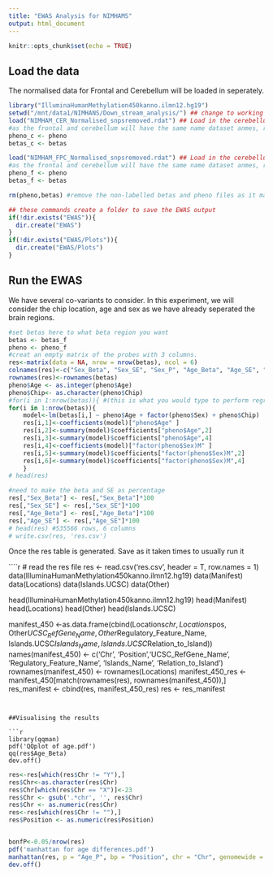 ```yaml
---
title: "EWAS Analysis for NIMHAMS"
output: html_document
---
```


```r
knitr::opts_chunk$set(echo = TRUE)
```

## Load the data
The normalised data for Frontal and Cerebellum will be loaded in seperately.

```r
library("IlluminaHumanMethylation450kanno.ilmn12.hg19")
setwd("/mnt/data1/NIMHANS/Down_stream_analysis/") ## change to working directory path
load("NIMHAM_CER_Normalised_snpsremoved.rdat") ## Load in the cerebellum.
#as the frontal and cerebellum will have the same name dataset anmes, renaming the pheno and beta will help differeniate the two
pheno_c <- pheno
betas_c <- betas

load("NIMHAM_FPC_Normalised_snpsremoved.rdat") ## Load in the cerebellum.
#as the frontal and cerebellum will have the same name dataset anmes, renaming the pheno and beta will help differeniate the two
pheno_f <- pheno
betas_f <- betas

rm(pheno,betas) #remove the non-labelled betas and pheno files as it maybe confusing later on

## these commands create a folder to save the EWAS output
if(!dir.exists("EWAS")){
  dir.create("EWAS")
}
if(!dir.exists("EWAS/Plots")){
  dir.create("EWAS/Plots")
}

```

## Run the EWAS

We have several co-variants to consider. In this experiment, we will consider the chip location, age and sex as we have already seperated the brain regions.

```r
#set betas here to what beta region you want
betas <- betas_f
pheno <- pheno_f
#creat an empty matrix of the probes with 3 columns.
res<-matrix(data = NA, nrow = nrow(betas), ncol = 6)
colnames(res)<-c("Sex_Beta", "Sex_SE", "Sex_P", "Age_Beta", "Age_SE", "Age_P")
rownames(res)<-rownames(betas)
pheno$Age <- as.integer(pheno$Age)
pheno$Chip<- as.character(pheno$Chip)
#for(i in 1:nrow(betas)){ #(this is what you would type to perform regression on all probes)
for(i in 1:nrow(betas)){
    model<-lm(betas[i,] ~ pheno$Age + factor(pheno$Sex) + pheno$Chip)
    res[i,1]<-coefficients(model)["pheno$Age" ]
    res[i,2]<-summary(model)$coefficients["pheno$Age",2]
    res[i,3]<-summary(model)$coefficients["pheno$Age",4]
    res[i,4]<-coefficients(model)["factor(pheno$Sex)M" ]
    res[i,5]<-summary(model)$coefficients["factor(pheno$Sex)M",2]
    res[i,6]<-summary(model)$coefficients["factor(pheno$Sex)M",4]
    }
# head(res) 

#need to make the beta and SE as percentage
res[,"Sex_Beta"] <- res[,"Sex_Beta"]*100
res[,"Sex_SE"] <- res[,"Sex_SE"]*100
res[,"Age_Beta"] <- res[,"Age_Beta"]*100
res[,"Age_SE"] <- res[,"Age_SE"]*100
# head(res) #535566 rows, 6 columns
# write.csv(res, 'res.csv')
```

Once the res table is generated. Save as it taken times to usually run it

````r
# read the res file
res <- read.csv('res.csv', header = T, row.names = 1)
data(IlluminaHumanMethylation450kanno.ilmn12.hg19)
data(Manifest)
data(Locations)
data(Islands.UCSC)
data(Other)

head(IlluminaHumanMethylation450kanno.ilmn12.hg19)
head(Manifest)
head(Locations)
head(Other)
head(Islands.UCSC)

manifest_450 <-as.data.frame(cbind(Locations$chr, Locations$pos, Other$UCSC_RefGene_Name,
                                   Other$Regulatory_Feature_Name, Islands.UCSC$Islands_Name,
                                   Islands.UCSC$Relation_to_Island))
names(manifest_450) <- c('Chr', 'Position','UCSC_RefGene_Name', 'Regulatory_Feature_Name',
                         'Islands_Name', 'Relation_to_Island')
rownames(manifest_450) <- rownames(Locations)
manifest_450_res <- manifest_450[match(rownames(res), rownames(manifest_450)),]
res_manifest <- cbind(res, manifest_450_res)
res <- res_manifest
```


##Visualising the results

```r
library(qqman)
pdf('QQplot of age.pdf')
qq(res$Age_Beta)
dev.off()
```


```r
res<-res[which(res$Chr != "Y"),] 
res$Chr<-as.character(res$Chr)
res$Chr[which(res$Chr == "X")]<-23 
res$Chr <- gsub('.*chr', '', res$Chr)
res$Chr <- as.numeric(res$Chr)
res<-res[which(res$Chr != ""),]
res$Position <- as.numeric(res$Position)


bonfP<-0.05/nrow(res)
pdf('manhattan for age differences.pdf')
manhattan(res, p = "Age_P", bp = "Position", chr = "Chr", genomewide = -log10(bonfP), suggestiveline = -log10(5e-5), logp=T, col=c("blue","yellow"), ylim=c(0,8))
dev.off()
```
